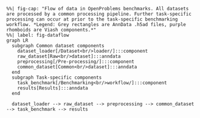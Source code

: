 ```mermaid
%%| fig-cap: "Flow of data in OpenProblems benchmarks. All datasets are processed by a common processing pipeline. Further task-specific processing can occur at prior to the task-specific benchmarking workflow. *Legend: Grey rectangles are AnnData .h5ad files, purple rhomboids are Viash components.*"
%%| label: fig-dataflow
graph LR
  subgraph Common dataset components
    dataset_loader[/Dataset<br/>loader/]:::component
    raw_dataset[Raw<br/>dataset]:::anndata
    preprocessing[/Pre-processing/]:::component
    common_dataset[Common<br/>dataset]:::anndata
  end
  subgraph Task-specific components
    task_benchmark[/Benchmarking<br/>workflow/]:::component
    results[Results]:::anndata
  end
  
  dataset_loader --> raw_dataset --> preprocessing --> common_dataset --> task_benchmark --> results
```